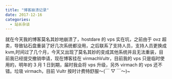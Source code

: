 ```yaml
---
title: "博客崩溃记录"
date: 2017-12-16
categories:
  - 站长杂谈
---
```


就在今天我的博客莫名其妙地崩溃了，hostdare 的 vps 实在坑，之前由于 ovz 超卖，导致钻石盘重装了好几次系统都没用，之后联系了支持人员，支持人员更换成 kvm,时间过了几个月，今天又出现了莫名其妙的变成其他系统并且无法重装，目前我已经提交撤销申请，现在博客挂在 virmachVultr，目前我的 vps 只是临时使用的，明年的 3 月 1 日到期，届时我会将 vps 升级，另外 virmach 的 vps 还不错。垃圾 virmach，目前 Vultr 按时计费特舒服～(￣ ▽ ￣～)~
